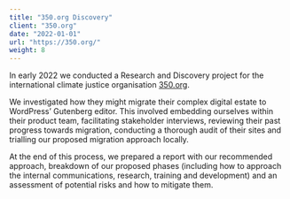```yaml
---
title: "350.org Discovery"
client: "350.org"
date: "2022-01-01"
url: "https://350.org/"
weight: 8
---
```


In early 2022 we conducted a Research and Discovery project for the international climate justice organisation [350.org](https://350.org/).

We investigated how they might migrate their complex digital estate to WordPress’ Gutenberg editor. This involved embedding ourselves within their product team, facilitating stakeholder interviews, reviewing their past progress towards migration, conducting a thorough audit of their sites and trialling our proposed migration approach locally.

At the end of this process, we prepared a report with our recommended approach, breakdown of our proposed phases (including how to approach the internal communications, research, training and development) and an assessment of potential risks and how to mitigate them.